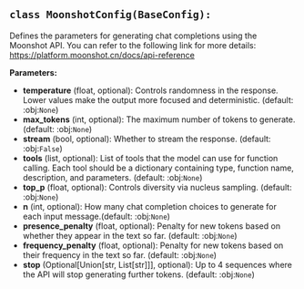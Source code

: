 <a id="camel.configs.moonshot_config"></a>

<a id="camel.configs.moonshot_config.MoonshotConfig"></a>

## `class MoonshotConfig(BaseConfig):`

Defines the parameters for generating chat completions using the
Moonshot API. You can refer to the following link for more details:
https://platform.moonshot.cn/docs/api-reference

**Parameters:**

- **temperature** (float, optional): Controls randomness in the response. Lower values make the output more focused and deterministic. (default: :obj:`None`)
- **max_tokens** (int, optional): The maximum number of tokens to generate. (default: :obj:`None`)
- **stream** (bool, optional): Whether to stream the response. (default: :obj:`False`)
- **tools** (list, optional): List of tools that the model can use for function calling. Each tool should be a dictionary containing type, function name, description, and parameters. (default: :obj:`None`)
- **top_p** (float, optional): Controls diversity via nucleus sampling. (default: :obj:`None`)
- **n** (int, optional): How many chat completion choices to generate for each input message.(default: :obj:`None`)
- **presence_penalty** (float, optional): Penalty for new tokens based on whether they appear in the text so far. (default: :obj:`None`)
- **frequency_penalty** (float, optional): Penalty for new tokens based on their frequency in the text so far. (default: :obj:`None`)
- **stop** (Optional[Union[str, List[str]]], optional): Up to 4 sequences where the API will stop generating further tokens. (default: :obj:`None`)
